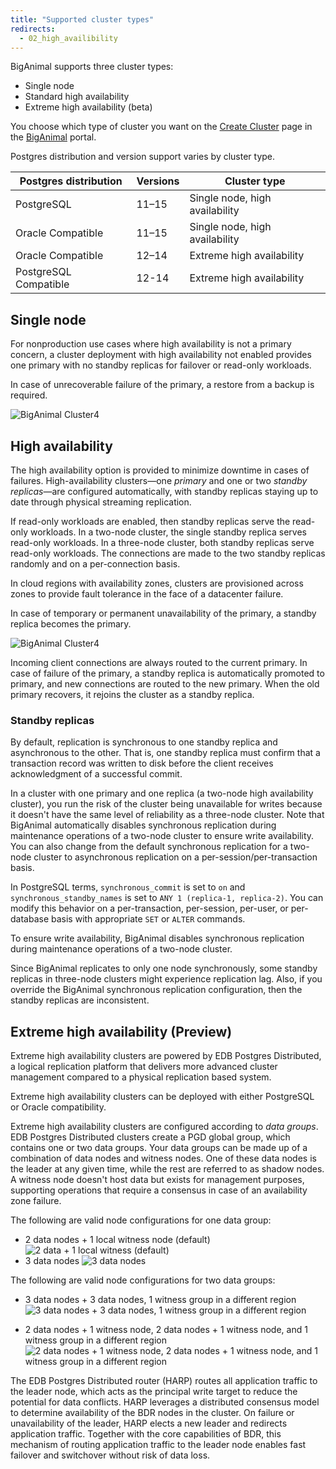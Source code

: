 ```yaml
---
title: "Supported cluster types"
redirects:
  - 02_high_availibility
---
```


BigAnimal supports three cluster types: 
- Single node
- Standard high availability
- Extreme high availability (beta)

You choose which type of cluster you want on the [Create Cluster](https://portal.biganimal.com/create-cluster) page in the [BigAnimal](https://portal.biganimal.com) portal.  

Postgres distribution and version support varies by cluster type.

| Postgres distribution |     Versions     |          Cluster type          |
| --------------------- | ---------------- | ------------------------------ |
| PostgreSQL            | 11–15            | Single node, high availability |
| Oracle Compatible     | 11–15            | Single node, high availability |
| Oracle Compatible     | 12–14            | Extreme high availability      |
| PostgreSQL Compatible | 12-14            | Extreme high availability      |

## Single node

For nonproduction use cases where high availability is not a primary concern, a cluster deployment with high availability not enabled provides one primary with no standby replicas for failover or read-only workloads. 

In case of unrecoverable failure of the primary, a restore from a backup is required. 

![*BigAnimal Cluster4*](images/Single-Node-Diagram-2x.png)

## High availability

The high availability option is provided to minimize downtime in cases of failures. High-availability clusters—one *primary* and one or two *standby replicas*—are configured automatically, with standby replicas staying up to date through physical streaming replication. 

If read-only workloads are enabled, then standby replicas serve the read-only workloads. In a two-node cluster, the single standby replica serves read-only workloads. In a three-node cluster, both standby replicas serve read-only workloads. The connections are made to the two standby replicas randomly and on a per-connection basis. 

In cloud regions with availability zones, clusters are provisioned across zones to provide fault tolerance in the face of a datacenter failure.

In case of temporary or permanent unavailability of the primary, a standby replica becomes the primary.

![*BigAnimal Cluster4*](images/HA-diagram-2x.png)

Incoming client connections are always routed to the current primary. In case of failure of the primary, a standby replica is automatically promoted to primary, and new connections are routed to the new primary. When the old primary recovers, it rejoins the cluster as a standby replica.

### Standby replicas

By default, replication is synchronous to one standby replica and asynchronous to the other. That is, one standby replica must confirm that a transaction record was written to disk before the client receives acknowledgment of a successful commit. 

In a cluster with one primary and one replica (a two-node high availability cluster), you run the risk of the cluster being unavailable for writes because it doesn't have the same level of reliability as a three-node cluster. Note that BigAnimal automatically disables synchronous replication during maintenance operations of a two-node cluster to ensure write availability. You can also change from the default synchronous replication for a two-node cluster to asynchronous replication on a per-session/per-transaction basis.

In PostgreSQL terms, `synchronous_commit` is set to `on` and `synchronous_standby_names` is set to `ANY 1 (replica-1, replica-2)`. You can modify this behavior on a per-transaction, per-session, per-user, or per-database basis with appropriate `SET` or `ALTER` commands. 

To ensure write availability, BigAnimal disables synchronous replication during maintenance operations of a two-node cluster.

Since BigAnimal replicates to only one node synchronously, some standby replicas in three-node clusters might experience replication lag. Also, if you override the BigAnimal synchronous replication configuration, then the standby replicas are inconsistent. 


## Extreme high availability (Preview)

Extreme high availability clusters are powered by EDB Postgres Distributed, a logical replication platform that delivers more advanced cluster management compared to a physical replication based system. 

Extreme high availability clusters can be deployed with either PostgreSQL or Oracle compatibility. 

Extreme high availability clusters are configured according to *data groups*. EDB Postgres Distributed clusters create a PGD global group, which contains one or two data groups. Your data groups can be made up of a combination of data nodes and witness nodes. One of these data nodes is the leader at any given time, while the rest are referred to as shadow nodes. A witness node doesn't host data but exists for management purposes, supporting operations that require a consensus in case of an availability zone failure. 

The following are valid node configurations for one data group:

- 2 data nodes + 1 local witness node (default)
   ![2 data + 1 local witness (default)](images/SingleDataGroup-1.png)
- 3 data nodes
   ![3 data nodes](images/SingleDataGroup-2.png)

The following are valid node configurations for two data groups:

- 3 data nodes + 3 data nodes, 1 witness group in a different region 
   ![3 data nodes + 3 data nodes, 1 witness group in a different region ](images/2DataGroups-1.png)

- 2 data nodes + 1 witness node, 2 data nodes + 1 witness node, and 1 witness group in a different region
   ![2 data nodes + 1 witness node, 2 data nodes + 1 witness node, and 1 witness group in a different region](images/2DataGroups-2.png)

The EDB Postgres Distributed router (HARP) routes all application traffic to the leader node, which acts as the principal write target to reduce the potential for data conflicts. HARP leverages a distributed consensus model to determine availability of the BDR nodes in the cluster. On failure or unavailability of the leader, HARP elects a new leader and redirects application traffic. Together with the core capabilities of BDR, this mechanism of routing application traffic to the leader node enables fast failover and switchover without risk of data loss. 
